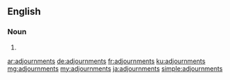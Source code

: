 ==English==

===Noun===
{{head|en|noun plural form}}

# {{plural of|adjournment|lang=en}}

[[ar:adjournments]]
[[de:adjournments]]
[[fr:adjournments]]
[[ku:adjournments]]
[[mg:adjournments]]
[[my:adjournments]]
[[ja:adjournments]]
[[simple:adjournments]]